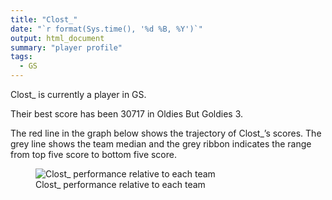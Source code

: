 ```yaml
---
title: "Clost_"
date: "`r format(Sys.time(), '%d %B, %Y')`"
output: html_document
summary: "player profile"
tags:
  - GS
---
```


Clost_ is currently a player in GS.

Their best score has been 30717 in Oldies But Goldies 3.

The red line in the graph below shows the trajectory of Clost_'s scores. The grey line shows the team median and the grey ribbon indicates the range from top five score to bottom five score.

![Clost_ performance relative to each team](Clost_.jpg)
